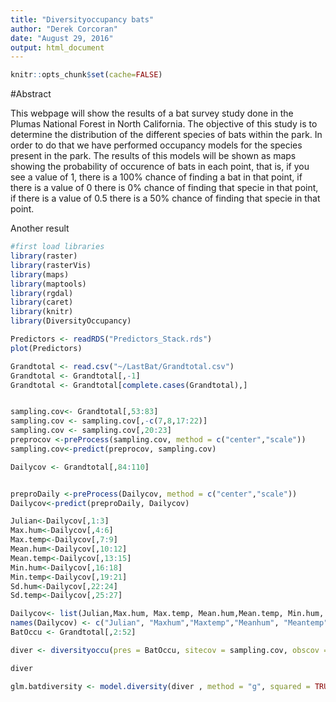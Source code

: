 ```yaml
---
title: "Diversityoccupancy bats"
author: "Derek Corcoran"
date: "August 29, 2016"
output: html_document
---
```


```r
knitr::opts_chunk$set(cache=FALSE)
```

#Abstract

This webpage will show the results of a bat survey study done in the Plumas National Forest in North California. The objective of this study is to determine the distribution of the different species of bats within the park. In order to do that we have performed occupancy models for the species present in the park. The results of this models will be shown as maps showing the probability of occurence of bats in each point, that is, if you see a value of 1, there is a 100% chance of finding a bat in that point, if there is a value of 0 there is 0% chance of finding that specie in that point, if there is a value of 0.5 there is a 50% chance of finding that specie in that point.

Another result

```r
#first load libraries
library(raster)
library(rasterVis)
library(maps)
library(maptools)
library(rgdal)
library(caret)
library(knitr)
library(DiversityOccupancy)
```

```r
Predictors <- readRDS("Predictors_Stack.rds")
plot(Predictors)
```

```r
Grandtotal <- read.csv("~/LastBat/Grandtotal.csv")
Grandtotal <- Grandtotal[,-1]
Grandtotal <- Grandtotal[complete.cases(Grandtotal),]


sampling.cov<- Grandtotal[,53:83]
sampling.cov <- sampling.cov[,-c(7,8,17:22)]
sampling.cov <- sampling.cov[,20:23]
preprocov <-preProcess(sampling.cov, method = c("center","scale"))
sampling.cov<-predict(preprocov, sampling.cov)

Dailycov <- Grandtotal[,84:110]


preproDaily <-preProcess(Dailycov, method = c("center","scale"))
Dailycov<-predict(preproDaily, Dailycov)

Julian<-Dailycov[,1:3]
Max.hum<-Dailycov[,4:6]
Max.temp<-Dailycov[,7:9]
Mean.hum<-Dailycov[,10:12]
Mean.temp<-Dailycov[,13:15]
Min.hum<-Dailycov[,16:18]
Min.temp<-Dailycov[,19:21]
Sd.hum<-Dailycov[,22:24]
Sd.temp<-Dailycov[,25:27]

Dailycov<- list(Julian,Max.hum, Max.temp, Mean.hum,Mean.temp, Min.hum, Min.temp, Sd.hum, Sd.temp)
names(Dailycov) <- c("Julian", "Maxhum","Maxtemp","Meanhum", "Meantemp","Minhum","Mintemp","sdhum","sdtemp")
BatOccu <- Grandtotal[,2:52]

```


```r
diver <- diversityoccu(pres = BatOccu, sitecov = sampling.cov, obscov = Dailycov, spp = 17, form = ~ Julian + Maxhum + Maxtemp + Meanhum + Meantemp + Minhum + Mintemp + sdhum + sdtemp ~ Burn.intensity.Canopy + I(Burn.intensity.Canopy^2) + Burn.intensity.basal + I(Burn.intensity.basal^2) + fire_dist + forest_dist, dredge = TRUE, index = "shannon")

diver
```

```r
glm.batdiversity <- model.diversity(diver , method = "g", squared = TRUE)

```